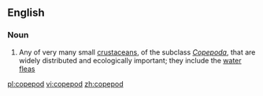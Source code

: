 ==English==

===Noun===
{{wikipedia}}
{{en-noun}}

# Any of very many small [[crustacean]]s, of the subclass ''[[Copepoda]]'', that are widely distributed and ecologically important; they include the [[water flea]]s

[[pl:copepod]]
[[vi:copepod]]
[[zh:copepod]]